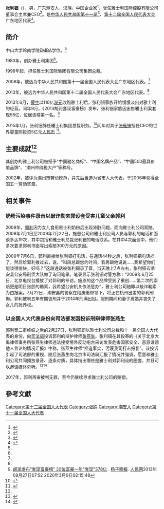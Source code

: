 '''张利钿'''（{{bd|1964年||}}），男，[[广东省|广东]][[潮安区|潮安]]人，[[汉族|汉族]]。[[中國|中国]]企业家<ref>{{Cite web|title=张利钿|url=http://money.163.com/baike/zhanglitian/|accessdate=2020-08-07|author=|date=|format=|publisher=网易财经|language=|archive-date=2020-08-19|archive-url=https://web.archive.org/web/20200819220748/http://money.163.com/baike/zhanglitian/|dead-url=no}}</ref>，曾任[[雅士利|雅士利国际控股有限公司]]董事会主席兼CEO<ref name=":0">{{Cite web|title=中大岭南学院EMBA学员张利钿：雅士利国际集团总裁|url=http://emba.eduego.com/xiaoyou-60s741.html|accessdate=2020-08-07|author=中国EMBA招生信息网|date=2016-10-18|format=|publisher=中山大学岭南学院|language=|archive-date=2021-04-23|archive-url=https://web.archive.org/web/20210423171159/http://emba.eduego.com/xiaoyou-60s741.html|dead-url=no}}</ref>。是[[第十一届全国人民代表大会代表名单|中华人民共和国第十一届]]<ref name=":1">{{Cite web|title=中华人民共和国第十一届全国人民代表大会代表名单|url=http://www.npc.gov.cn/zgrdw/npc/xinwen/dbgz/wj/2008-02/29/content_1401314.htm|accessdate=2020-08-07|author=|date=2008-02-29|format=|publisher=中国人大网|language=|archive-date=2020-08-14|archive-url=https://web.archive.org/web/20200814082811/http://www.npc.gov.cn/zgrdw/npc/xinwen/dbgz/wj/2008-02/29/content_1401314.htm|dead-url=no}}</ref>、[[第十二届全国人民代表大会代表名单|第十二届全国人民代表大会]]广东地区代表<ref name=":2">{{Cite web|title=中华人民共和国第十二届全国人民代表大会代表名单|url=http://www.zgjssw.gov.cn/yaowen/201302/t1156321_5.shtml|accessdate=2020-08-07|author=新华社|date=2013-02-28|format=|publisher=中共江苏省委新闻网|language=}}{{Dead link}}</ref>。

== 简介 ==
中山大学岭南学院[[工商管理碩士|EMBA]]学位。<ref name=":0" />

1983年，创办雅士利集团<ref name=":0" />。

1998年起，担任雅士利国际集团有限公司集团总裁。

2008年，被选为中华人民共和国第十一届全国人民代表大会广东地区代表。<ref name=":1" />

2013年，被选为中华人民共和国第十二届全国人民代表大会广东地区代表。<ref name=":2" />

2013年6月，[[蒙牛集团|蒙牛]]以110亿[[港元|港元]]收购雅士利后，张利钿家族开始慢慢淡出对雅士利的经营。同年9月，《2013胡润套现富豪榜》发布，张利钿家族因出售雅士利案套现58亿，位居该榜第一名。<ref>[http://finance.people.com.cn/money/n/2013/0927/c218900-23052635.html 胡润发布“套现富豪榜” 30位富豪一年"套现"378亿] {{Wayback|url=http://finance.people.com.cn/money/n/2013/0927/c218900-23052635.html |date=20150417050842 }}. [[扬子晚报|扬子晚报]]. [[人民网|人民网]]2013年09月27日07:52 2020年3月9日02:15:48</ref>

2015年1月，张利钿辞任雅士利集团总裁职务。<ref>{{Cite web|title=创始人张利钿辞任总裁 达能入主雅士利|url=https://www.yicai.com/news/4060737.html|accessdate=2020-08-07|author=一财网|date=2015-01-07|format=|publisher=第一财经|language=}}</ref>同年对其子[[张雁锋|张雁锋]]担任CEO的世界婴童网投资5亿元[[人民币|人民币]] <ref>{{Cite web|title=拼爹压力也很大：雅士利创始人之子做电商|url=http://finance.sina.com.cn/chanjing/gsnews/20150930/005523382603.shtml|accessdate=2020-08-07|author=陆琨倩|date=2015-09-30|format=|publisher=第一财经日报|language=}}</ref>。

== 主要成就<ref name=":0" /> ==
其创办的雅士利公司被授予“中国驰名商标”、“中国名牌产品”、“中国500最具价值品牌”、“潮州市纳税大户”等称号。

2002年，被评为[[潮州市|潮州市]]劳动模范，并先后当选为省市人大代表。于2006年获得全国五一劳动奖章。

== 相关事件 ==

{{main|郭利案}}

=== 奶粉污染事件录音以敲诈勒索罪设套受害儿童父亲郭利 ===
2009年，[[郭利|郭利]]因为女儿食用雅士利奶粉后出现肾脏问题，而向雅士利公司索赔。2009年7月1日至2009年7月22日，施恩公司和雅士利公司人员与郭利的电话和面谈多达19次，其中包括和雅士利总裁张利钿的电话联系。在其中4次面谈中，他们多次要求郭利书面写出索赔300万元的原因。

2009年7月6日，郭利直接给张利钿打电话，在通话44秒之后，张利钿把电话挂了，然后给郭利拨过去，说，“叫段总跟您约时间，我再跟他说说……我希望你们能谈得愉快，好吗？”这段通话被张利钿录了音。当天晚上7点左右，张利钿去潮安县公安局刑侦大队做了询问笔录。笔录显示张利钿对警方称：“2009年6月25日，北京电视台播放了对郭利的专访。施恩的这个品牌受到了重创……第二次的索赔更是明目张胆的勒索，我希望公安机关依法惩办”，雅士利公司随即以敲诈勒索为由报案。7月22日，潮安县的警察在段庚惠带领下，将正在杭州出差的郭利刑拘。郭利被判五年有期徒刑并于2014年刑满出狱。服刑期间和妻子离婚并丧失了女儿的抚养权。

=== 以全国人大代表身份向司法部发函投诉刑辩律师张燕生 ===
郭利案二审终结之后的2月27日，张利钿即以雅士利公司总裁和十一届全国人大代表的身份，向[[司法部|司法部]]投诉郭利的辩护律师[[张燕生|张燕生]]。张利钿在其投寄的《关于北京大禹律师事务所张燕生律师违法接受境外反动电台采访发表危害国家安全、恶意诽谤他人言论的情况汇报》中称，张燕生律师“捏造事实，污蔑我司打击报复”。该投诉引起了司法部的重视，随后张燕生向北京市司法局汇报了情况并强调，愿意和雅士利公司共同播放录音、逐条对质，具体指出哪些是雅士利对郭利设的圈套，并且可以邀请媒体旁听。<ref>{{Cite web |url=https://magazine.caixin.com/2010-12-04/100204513.html |title=“结石宝宝”家长郭利案转机 |access-date=2021-10-20 |archive-date=2021-10-22 |archive-url=https://web.archive.org/web/20211022104620/https://magazine.caixin.com/2010-12-04/100204513.html |dead-url=no }}</ref><ref>{{Cite web |url=http://zhangyansheng.blog.caixin.com/archives/14602 |title=转载：“结石宝宝”家长郭利案转机 |access-date=2021-10-20 |archive-date=2021-10-23 |archive-url=https://web.archive.org/web/20211023044334/http://zhangyansheng.blog.caixin.com/archives/14602 |dead-url=no }}</ref>

2017年，郭利再审被判无罪，至今仍继续寻求雅士利公司的赔偿。

==參考文獻==
{{reflist}}

[[Category:第十二届全国人大代表|Category:第十二届全国人大代表]]
[[Category:张姓|Category:张姓]]
[[Category:潮安人|Category:潮安人]]
[[Category:第十一届全国人大代表|Category:第十一届全国人大代表]]